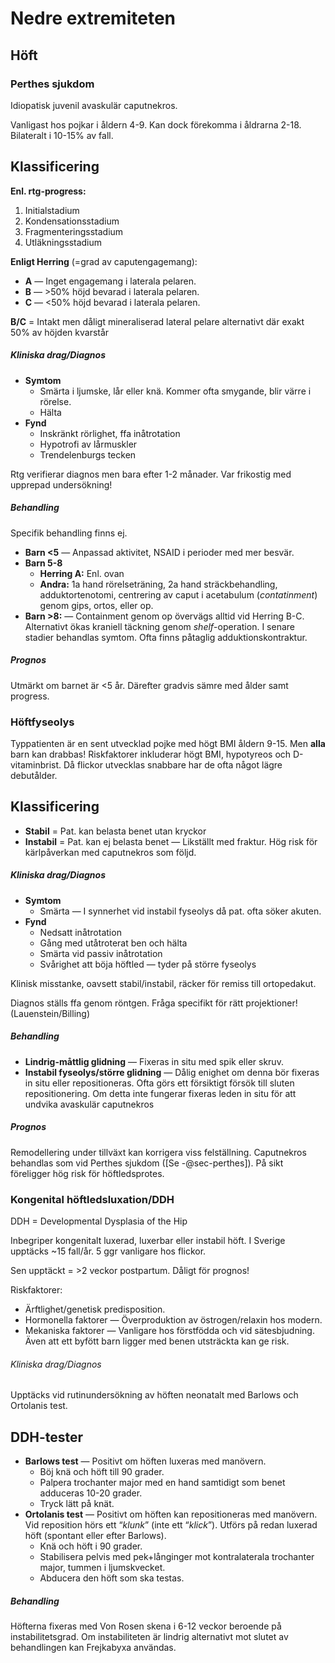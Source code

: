 # Nedre extremiteten

## Höft

### Perthes sjukdom {#sec-perthes}

Idiopatisk juvenil avaskulär caputnekros.

Vanligast hos pojkar i åldern 4-9. Kan dock förekomma i åldrarna 2-18. Bilateralt i 10-15% av fall.

::: {.callout-tip}

## Klassificering

**Enl. rtg-progress:**

1. Initialstadium
2. Kondensationsstadium
3. Fragmenteringsstadium
4. Utläkningsstadium

**Enligt Herring** (=grad av caputengagemang):

- **A** --- Inget engagemang i laterala pelaren.
- **B** --- >50% höjd bevarad i laterala pelaren.
- **C** --- <50% höjd bevarad i laterala pelaren.

**B/C** = Intakt men dåligt mineraliserad lateral pelare alternativt där exakt
50% av höjden kvarstår

:::

##### Kliniska drag/Diagnos

- **Symtom**
  - Smärta i ljumske, lår eller knä. Kommer ofta smygande, blir värre i rörelse.
  - Hälta
- **Fynd**
  - Inskränkt rörlighet, ffa inåtrotation
  - Hypotrofi av lårmuskler
  - Trendelenburgs tecken

Rtg verifierar diagnos men bara efter 1-2 månader. Var frikostig med upprepad
undersökning!

##### Behandling

Specifik behandling finns ej.

- **Barn <5** --- Anpassad aktivitet, NSAID i perioder med mer besvär.
- **Barn 5-8**
  - **Herring A:** Enl. ovan
  - **Andra:** 1a hand rörelseträning, 2a hand sträckbehandling,
  adduktortenotomi, centrering av caput i acetabulum (*contatinment*) genom gips, ortos, eller
  op.
- **Barn >8:** --- Containment genom op övervägs alltid vid Herring B-C. Alternativt ökas
kraniell täckning genom *shelf*-operation. I senare stadier behandlas symtom.
Ofta finns påtaglig adduktionskontraktur.

##### Prognos

Utmärkt om barnet är <5 år. Därefter gradvis sämre med ålder samt progress.

### Höftfyseolys

Typpatienten är en sent utvecklad pojke med högt BMI åldern 9-15. Men **alla** barn kan drabbas! Riskfaktorer inkluderar högt BMI, hypotyreos och D-vitaminbrist. Då flickor utvecklas snabbare har de ofta något lägre debutålder.

::: {.callout-tip}

## Klassificering

- **Stabil** = Pat. kan belasta benet utan kryckor
- **Instabil** = Pat. kan ej belasta benet --- Likställt med fraktur. Hög risk för kärlpåverkan med caputnekros som följd.

:::

##### Kliniska drag/Diagnos

- **Symtom**
  - Smärta --- I synnerhet vid instabil fyseolys då pat. ofta söker akuten.
- **Fynd**
  - Nedsatt inåtrotation
  - Gång med utåtroterat ben och hälta
  - Smärta vid passiv inåtrotation
  - Svårighet att böja höftled --- tyder på större fyseolys

Klinisk misstanke, oavsett stabil/instabil, räcker för remiss till ortopedakut.

Diagnos ställs ffa genom röntgen. Fråga specifikt för rätt projektioner! (Lauenstein/Billing)

##### Behandling

- **Lindrig-måttlig glidning** --- Fixeras  in situ med spik eller skruv.
- **Instabil fyseolys/större glidning** --- Dålig enighet om denna bör fixeras in situ eller repositioneras. Ofta görs ett försiktigt försök till sluten repositionering. Om detta inte fungerar fixeras leden in situ för att undvika avaskulär caputnekros

##### Prognos

Remodellering under tillväxt kan korrigera viss felställning. Caputnekros
behandlas som vid Perthes sjukdom ([Se -@sec-perthes]). På sikt föreligger hög
risk för höftledsprotes.

### Kongenital höftledsluxation/DDH

DDH = Developmental Dysplasia of the Hip

Inbegriper kongenitalt luxerad, luxerbar eller instabil höft. I Sverige upptäcks
~15 fall/år. 5 ggr vanligare hos flickor.

Sen upptäckt = >2 veckor postpartum. Dåligt för prognos!

Riskfaktorer:

- Ärftlighet/genetisk predisposition.
- Hormonella faktorer --- Överproduktion av östrogen/relaxin hos modern.
- Mekaniska faktorer --- Vanligare hos förstfödda och vid sätesbjudning. Även
att ett byfött barn ligger med benen utsträckta kan ge risk.

###### Kliniska drag/Diagnos

Upptäcks vid rutinundersökning av höften neonatalt med Barlows och Ortolanis
test.

::: {.callout-tip}

## DDH-tester

- **Barlows test** --- Positivt om höften luxeras med manövern.
  - Böj knä och höft till 90 grader.
  - Palpera trochanter major med en hand samtidigt som benet adduceras 10-20
  grader.
  - Tryck lätt på knät.
- **Ortolanis test** --- Positivt om höften kan repositioneras med manövern. Vid
  reposition hörs ett "*klunk*" (inte ett "*klick*"). Utförs på redan luxerad höft (spontant eller efter Barlows).
  - Knä och höft i 90 grader.
  - Stabilisera pelvis med pek+långinger mot kontralaterala trochanter major,
  tummen i ljumskvecket.
  - Abducera den höft som ska testas.

:::

##### Behandling

Höfterna fixeras med Von Rosen skena i 6-12 veckor beroende på
instabilitetsgrad. Om instabiliteten är lindrig alternativt mot slutet av
behandlingen kan Frejkabyxa användas.

